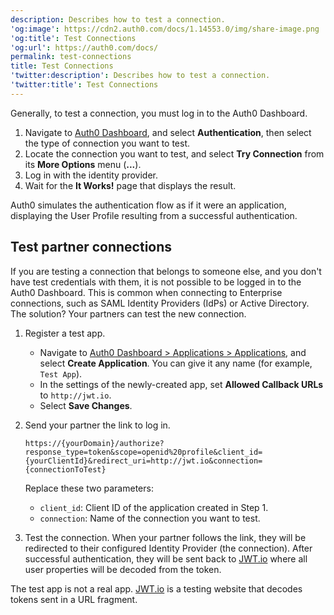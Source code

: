```yaml
---
description: Describes how to test a connection.
'og:image': https://cdn2.auth0.com/docs/1.14553.0/img/share-image.png
'og:title': Test Connections
'og:url': https://auth0.com/docs/
permalink: test-connections
title: Test Connections
'twitter:description': Describes how to test a connection.
'twitter:title': Test Connections
---
```

Generally, to test a connection, you must log in to the <Tooltip tip="Auth0 Dashboard: Auth0's main product to configure your services." cta="View Glossary" href="/glossary?term=Auth0+Dashboard">Auth0 Dashboard</Tooltip>.

1. Navigate to [Auth0 Dashboard](https://manage.auth0.com/#), and select **Authentication**, then select the type of connection you want to test.
2. Locate the connection you want to test, and select **Try Connection** from its **More Options** menu (**...**).
3. Log in with the identity provider.
4. Wait for the **It Works!** page that displays the result.

Auth0 simulates the authentication flow as if it were an application, displaying the User Profile resulting from a successful authentication.

## Test partner connections

If you are testing a connection that belongs to someone else, and you don't have test credentials with them, it is not possible to be logged in to the Auth0 Dashboard. This is common when connecting to Enterprise connections, such as <Tooltip tip="Security Assertion Markup Language (SAML): Standardized protocol allowing two parties to exchange authentication information without a password." cta="View Glossary" href="/glossary?term=SAML">SAML</Tooltip> <Tooltip tip="Security Assertion Markup Language (SAML): Standardized protocol allowing two parties to exchange authentication information without a password." cta="View Glossary" href="/glossary?term=Identity+Providers">Identity Providers</Tooltip> (IdPs) or Active Directory. The solution? Your partners can test the new connection.

1. Register a test app.

   * Navigate to [Auth0 Dashboard > Applications > Applications](https://manage.auth0.com/#/applications), and select **Create Application**. You can give it any name (for example, `Test App`).
   * In the settings of the newly-created app, set **Allowed Callback URLs** to `http://jwt.io`.
   * Select **Save Changes**.
2. Send your partner the link to log in.

   ```http wrap lines
   https://{yourDomain}/authorize?response_type=token&scope=openid%20profile&client_id={yourClientId}&redirect_uri=http://jwt.io&connection={connectionToTest}
   ```


   

   

   Replace these two parameters:
   * `client_id`: Client ID of the application created in Step 1.
   * `connection`: Name of the connection you want to test.
3. Test the connection. When your partner follows the link, they will be redirected to their configured Identity Provider (the connection). After successful authentication, they will be sent back to [JWT.io](http://jwt.io) where all user properties will be decoded from the token.

<Callout icon="file-lines" color="#0EA5E9" iconType="regular">

The test app is not a real app. [JWT.io](http://jwt.io) is a testing website that decodes tokens sent in a URL fragment.

</Callout>